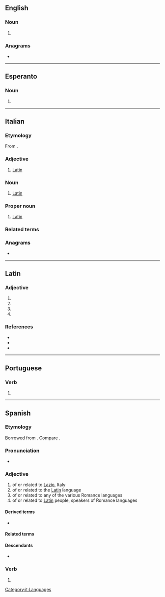{{also|Latino|latinó|latino-|Latino-}}
==English==

===Noun===
{{en-noun}}

# {{alternative case form of|Latino|lang=en}}

===Anagrams===
* {{anagrams|en|Natoli|lation|talion}}

----

==Esperanto==

===Noun===
{{eo-head|-}}

# {{alternative case form of|Latino|lang=eo}}

----

==Italian==

===Etymology===
From {{inh|it|la|latīnus}}.

===Adjective===
{{it-adj|latin}}

# [[Latin]]

===Noun===
{{it-noun|m|f=latina}}

# [[Latin]] {{q|person}}

===Proper noun===
{{it-proper noun|m}}

# [[Latin]] {{q|language}}

===Related terms===
{{rel3
|Latina
|latineggiare
|latinismo
|latinista
|latinità
|latinizzare
|lang=it}}

===Anagrams===
* {{anagrams|it|tonali}}

[[Category:it:Languages]]

----

==Latin==

===Adjective===
{{la-adj-form|latīnō}}

# {{inflection of|latīnus||dat|m|s|lang=la}}
# {{inflection of|latīnus||dat|n|s|lang=la}}
# {{inflection of|latīnus||abl|m|s|lang=la}}
# {{inflection of|latīnus||abl|n|p|lang=la}}

===References===
* {{R:L&S}}
* {{R:Gaffiot}}
* {{R:NLW}}

----

==Portuguese==

===Verb===
{{head|pt|verb form}}

# {{pt-verb form of|latinar|ar|indicative|present|singular|first}}

----

==Spanish==

===Etymology===
Borrowed from {{bor|es|la|latīnus}}. Compare {{doublet|ladino|lang=es|notext=1}}.

===Pronunciation===
* {{es-IPA}}

===Adjective===
{{es-adj|f=latina}}

# of or related to [[Lazio]], Italy
# of or related to the [[Latin]] language
# of or related to any of the various Romance languages
# of or related to [[Latin]] people, speakers of Romance languages

====Derived terms====
* {{l|es|latinoamericano}}

====Related terms====
{{rel3
|ladino
|latín
|latinx
|lang=es}}

====Descendants====
* {{desc|en|Latino|bor=1}}

===Verb===
{{head|es|verb form}}

# {{es-verb form of|ending=ar|mood=indicative|tense=present|pers=1|number=singular|latinar}}